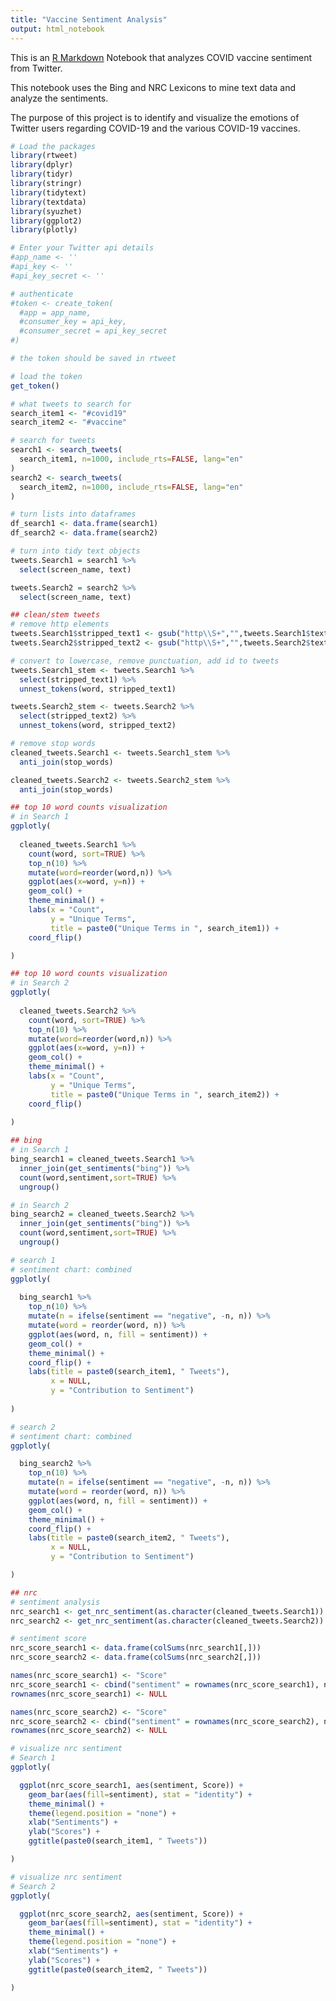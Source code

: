 ```yaml
---
title: "Vaccine Sentiment Analysis"
output: html_notebook
---
```


This is an [R Markdown](http://rmarkdown.rstudio.com) Notebook that analyzes COVID vaccine sentiment from Twitter.  

This notebook uses the Bing and NRC Lexicons to mine text data and analyze the sentiments.

The purpose of this project is to identify and visualize the emotions of Twitter users regarding COVID-19 and the various COVID-19 vaccines. 


```r
# Load the packages
library(rtweet)
library(dplyr)
library(tidyr)
library(stringr)
library(tidytext)
library(textdata)
library(syuzhet)
library(ggplot2)
library(plotly)
```


```r
# Enter your Twitter api details
#app_name <- ''
#api_key <- ''
#api_key_secret <- ''

# authenticate 
#token <- create_token(
  #app = app_name,
  #consumer_key = api_key,
  #consumer_secret = api_key_secret
#)

# the token should be saved in rtweet
```


```r
# load the token
get_token()
```


```r
# what tweets to search for
search_item1 <- "#covid19"
search_item2 <- "#vaccine"
```


```r
# search for tweets
search1 <- search_tweets(
  search_item1, n=1000, include_rts=FALSE, lang="en"
)
search2 <- search_tweets(
  search_item2, n=1000, include_rts=FALSE, lang="en"
)

# turn lists into dataframes
df_search1 <- data.frame(search1)
df_search2 <- data.frame(search2)

# turn into tidy text objects
tweets.Search1 = search1 %>%
  select(screen_name, text)

tweets.Search2 = search2 %>%
  select(screen_name, text)

## clean/stem tweets
# remove http elements
tweets.Search1$stripped_text1 <- gsub("http\\S+","",tweets.Search1$text)
tweets.Search2$stripped_text2 <- gsub("http\\S+","",tweets.Search2$text)

# convert to lowercase, remove punctuation, add id to tweets
tweets.Search1_stem <- tweets.Search1 %>%
  select(stripped_text1) %>%
  unnest_tokens(word, stripped_text1)

tweets.Search2_stem <- tweets.Search2 %>%
  select(stripped_text2) %>%
  unnest_tokens(word, stripped_text2)

# remove stop words
cleaned_tweets.Search1 <- tweets.Search1_stem %>%
  anti_join(stop_words)

cleaned_tweets.Search2 <- tweets.Search2_stem %>%
  anti_join(stop_words)
```


```r
## top 10 word counts visualization
# in Search 1
ggplotly(
  
  cleaned_tweets.Search1 %>%
    count(word, sort=TRUE) %>%
    top_n(10) %>%
    mutate(word=reorder(word,n)) %>%
    ggplot(aes(x=word, y=n)) + 
    geom_col() +
    theme_minimal() +
    labs(x = "Count",
         y = "Unique Terms",
         title = paste0("Unique Terms in ", search_item1)) +
    coord_flip()

)
```


```r
## top 10 word counts visualization
# in Search 2
ggplotly(
  
  cleaned_tweets.Search2 %>%
    count(word, sort=TRUE) %>%
    top_n(10) %>%
    mutate(word=reorder(word,n)) %>%
    ggplot(aes(x=word, y=n)) + 
    geom_col() +
    theme_minimal() +
    labs(x = "Count",
         y = "Unique Terms",
         title = paste0("Unique Terms in ", search_item2)) +
    coord_flip()
  
)

```


```r
## bing
# in Search 1
bing_search1 = cleaned_tweets.Search1 %>%
  inner_join(get_sentiments("bing")) %>%
  count(word,sentiment,sort=TRUE) %>%
  ungroup()

# in Search 2
bing_search2 = cleaned_tweets.Search2 %>%
  inner_join(get_sentiments("bing")) %>%
  count(word,sentiment,sort=TRUE) %>%
  ungroup()
```


```r
# search 1
# sentiment chart: combined
ggplotly(
  
  bing_search1 %>%
    top_n(10) %>%
    mutate(n = ifelse(sentiment == "negative", -n, n)) %>%
    mutate(word = reorder(word, n)) %>%
    ggplot(aes(word, n, fill = sentiment)) +
    geom_col() +
    theme_minimal() +
    coord_flip() +
    labs(title = paste0(search_item1, " Tweets"),
         x = NULL,
         y = "Contribution to Sentiment")
  
)
```


```r
# search 2
# sentiment chart: combined
ggplotly(

  bing_search2 %>%
    top_n(10) %>%
    mutate(n = ifelse(sentiment == "negative", -n, n)) %>%
    mutate(word = reorder(word, n)) %>%
    ggplot(aes(word, n, fill = sentiment)) +
    geom_col() +
    theme_minimal() +
    coord_flip() +
    labs(title = paste0(search_item2, " Tweets"),
         x = NULL,
         y = "Contribution to Sentiment")

)
```


```r
## nrc
# sentiment analysis
nrc_search1 <- get_nrc_sentiment(as.character(cleaned_tweets.Search1))
nrc_search2 <- get_nrc_sentiment(as.character(cleaned_tweets.Search2))

# sentiment score
nrc_score_search1 <- data.frame(colSums(nrc_search1[,]))
nrc_score_search2 <- data.frame(colSums(nrc_search2[,]))

names(nrc_score_search1) <- "Score"
nrc_score_search1 <- cbind("sentiment" = rownames(nrc_score_search1), nrc_score_search1)
rownames(nrc_score_search1) <- NULL

names(nrc_score_search2) <- "Score"
nrc_score_search2 <- cbind("sentiment" = rownames(nrc_score_search2), nrc_score_search2)
rownames(nrc_score_search2) <- NULL
```


```r
# visualize nrc sentiment
# Search 1
ggplotly(

  ggplot(nrc_score_search1, aes(sentiment, Score)) +
    geom_bar(aes(fill=sentiment), stat = "identity") +
    theme_minimal() +
    theme(legend.position = "none") +
    xlab("Sentiments") +
    ylab("Scores") +
    ggtitle(paste0(search_item1, " Tweets"))

)
```


```r
# visualize nrc sentiment
# Search 2
ggplotly(

  ggplot(nrc_score_search2, aes(sentiment, Score)) +
    geom_bar(aes(fill=sentiment), stat = "identity") +
    theme_minimal() +
    theme(legend.position = "none") +
    xlab("Sentiments") +
    ylab("Scores") +
    ggtitle(paste0(search_item2, " Tweets"))

)
```

